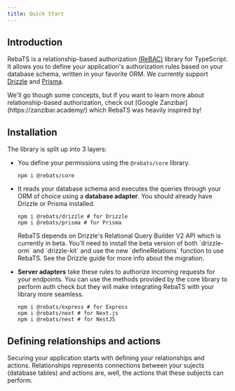 ```yaml
---
title: Quick Start
---
```


## Introduction

RebaTS is a relationship-based authorization
[(ReBAC)](https://en.wikipedia.org/wiki/Relationship-based_access_control)
library for TypeScript. It allows you to define your application's authorization
rules based on your database schema, written in your favorite ORM. We currently
support [Drizzle](https://orm.drizzle.team) and [Prisma](https://www.prisma.io).

<Callout>
  We'll go though some concepts, but if you want to learn more about
  relationship-based authorization, check out [Google
  Zanzibar](https://zanzibar.academy/) which RebaTS was heavily inspired by!
</Callout>

## Installation

The library is split up into 3 layers:

- You define your permissions using the `@rebats/core` library.

  ```package-install
  npm i @rebats/core
  ```

- It reads your database schema and executes the queries through your ORM of
  choice using a **database adapter**. You should already have Drizzle or Prisma
  installed.

  ```package-install
  npm i @rebats/drizzle # for Drizzle
  npm i @rebats/prisma # for Prisma
  ```

  <Callout type="warn">
    RebaTS depends on Drizzle's Relational Query Builder V2 API which is
    currently in beta. You'll need to install the beta version of both
    `drizzle-orm` and `drizzle-kit` and use the new `defineRelations` function
    to use RebaTS. See the Drizzle guide for more info about the migration.
  </Callout>

- **Server adapters** take these rules to authorize incoming requests for your
  endpoints. You can use the methods provided by the core library to perform
  auth check but they will make integrating RebaTS with your library more
  seamless.

  ```package-install
  npm i @rebats/express # for Express
  npm i @rebats/next # for Next.js
  npm i @rebats/nest # for NestJS
  ```

## Defining relationships and actions

Securing your application starts with defining your relationships and actions.
Relationships represents connections between your sujects (database tables) and
actions are, well, the actions that these subjects can perform.
